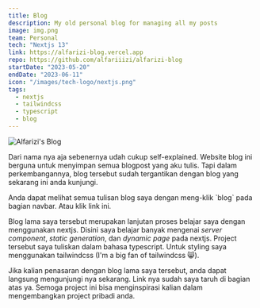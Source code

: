 ```yaml
---
title: Blog
description: My old personal blog for managing all my posts
image: img.png
team: Personal
tech: "Nextjs 13"
link: https://alfarizi-blog.vercel.app
repo: https://github.com/alfariiizi/alfarizi-blog
startDate: "2023-05-20"
endDate: "2023-06-11"
icon: "/images/tech-logo/nextjs.png"
tags:
  - nextjs
  - tailwindcss
  - typescript
  - blog
---
```


<Image
  src="img.png"
  alt="Alfarizi's Blog"
  full
  caption="Alfarizi's Blog"
/>

Dari nama nya aja sebenernya udah cukup self-explained. Website blog ini berguna untuk menyimpan semua blogpost yang aku tulis. Tapi dalam perkembangannya, blog tersebut sudah tergantikan dengan blog yang sekarang ini anda kunjungi.

<Callout>
  Anda dapat melihat semua tulisan blog saya dengan meng-klik `blog` pada bagian
  navbar. Atau klik <Link href="/blog">link ini</Link>.
</Callout>

Blog lama saya tersebut merupakan lanjutan proses belajar saya dengan menggunakan nextjs. Disini saya belajar banyak mengenai _server component_, _static generation_, dan _dynamic page_ pada nextjs. Project tersebut saya tuliskan dalam bahasa typescript. Untuk styling saya menggunakan tailwindcss (I'm a big fan of tailwindcss 😸).

Jika kalian penasaran dengan blog lama saya tersebut, anda dapat langsung mengunjungi nya sekarang. Link nya sudah saya taruh di bagian atas ya. Semoga project ini bisa menginspirasi kalian dalam mengembangkan project pribadi anda.
